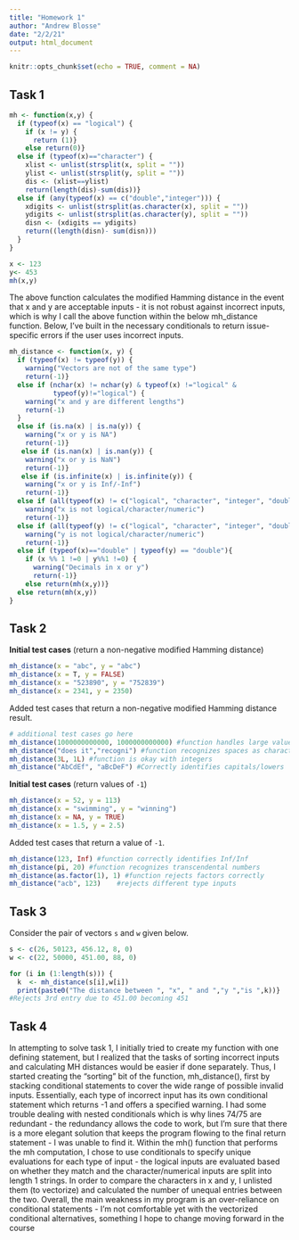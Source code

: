 ```yaml
---
title: "Homework 1"
author: "Andrew Blosse"
date: "2/2/21"
output: html_document
---
```


```r
knitr::opts_chunk$set(echo = TRUE, comment = NA)
```

## Task 1

```r
mh <- function(x,y) {
  if (typeof(x) == "logical") {
    if (x != y) {
      return (1)}
    else return(0)}
  else if (typeof(x)=="character") {
    xlist <- unlist(strsplit(x, split = ""))
    ylist <- unlist(strsplit(y, split = ""))
    dis <- (xlist==ylist)
    return(length(dis)-sum(dis))}
  else if (any(typeof(x) == c("double","integer"))) {
    xdigits <- unlist(strsplit(as.character(x), split = ""))
    ydigits <- unlist(strsplit(as.character(y), split = ""))
    disn <- (xdigits == ydigits)
    return((length(disn)- sum(disn)))
  }
}

x <- 123
y<- 453
mh(x,y)
```

The above function calculates the modified Hamming distance in the event that x
and y are acceptable inputs - it is not robust against incorrect inputs, which 
is why I call the above function within the below mh_distance function. Below, 
I've built in the necessary conditionals to return issue-specific errors if the
user uses incorrect inputs. 

```r

mh_distance <- function(x, y) {
  if (typeof(x) != typeof(y)) {
    warning("Vectors are not of the same type")
    return(-1)}
  else if (nchar(x) != nchar(y) & typeof(x) !="logical" &
           typeof(y)!="logical") {
    warning("x and y are different lengths")
    return(-1)
  }
  else if (is.na(x) | is.na(y)) {
    warning("x or y is NA")
    return(-1)}
   else if (is.nan(x) | is.nan(y)) {
    warning("x or y is NaN")
    return(-1)}
   else if (is.infinite(x) | is.infinite(y)) {
    warning("x or y is Inf/-Inf")
    return(-1)}
  else if (all(typeof(x) != c("logical", "character", "integer", "double"))) {
    warning("x is not logical/character/numeric")
    return(-1)}
  else if (all(typeof(y) != c("logical", "character", "integer", "double"))) {
    warning("y is not logical/character/numeric")
    return(-1)}
  else if (typeof(x)=="double" | typeof(y) == "double"){
    if (x %% 1 !=0 | y%%1 !=0) {
      warning("Decimals in x or y")
      return(-1)}
    else return(mh(x,y))}
  else return(mh(x,y))
}
```

## Task 2

**Initial test cases** (return a non-negative modified Hamming distance)

```r
mh_distance(x = "abc", y = "abc")
mh_distance(x = T, y = FALSE)
mh_distance(x = "523890", y = "752839")
mh_distance(x = 2341, y = 2350)
```

Added test cases that return a non-negative modified Hamming distance result.

```r
# additional test cases go here
mh_distance(1000000000000, 1000000000000) #function handles large values
mh_distance("does it","recogni") #function recognizes spaces as characters
mh_distance(3L, 1L) #function is okay with integers
mh_distance("AbCdEf", "aBcDeF") #Correctly identifies capitals/lowers
```

**Initial test cases** (return values of `-1`)

```r
mh_distance(x = 52, y = 113)
mh_distance(x = "swimming", y = "winning")
mh_distance(x = NA, y = TRUE)
mh_distance(x = 1.5, y = 2.5)
```

Added test cases that return a value of `-1`.

```r
mh_distance(123, Inf) #function correctly identifies Inf/Inf
mh_distance(pi, 20) #function recognizes transcendental numbers
mh_distance(as.factor(1), 1) #function rejects factors correctly
mh_distance("acb", 123)    #rejects different type inputs
```


## Task 3

Consider the pair of vectors `s` and `w` given below.

```r
s <- c(26, 50123, 456.12, 8, 0)
w <- c(22, 50000, 451.00, 88, 0)
```

```r
for (i in (1:length(s))) {
  k  <- mh_distance(s[i],w[i])
  print(paste0("The distance between ", "x", " and ","y ","is ",k))} 
#Rejects 3rd entry due to 451.00 becoming 451
```


## Task 4

In attempting to solve task 1, I initially tried to create my function with one
defining statement, but I realized that the tasks of sorting incorrect inputs
and calculating MH distances would be easier if done separately. Thus, I 
started creating the "sorting" bit of the function, mh_distance(), first by 
stacking conditional statements to cover the wide range of possible invalid 
inputs. Essentially, each type of incorrect input has its own conditional 
statement which returns -1 and offers a specified warning. I had some trouble 
dealing with nested conditionals which is why lines 74/75 are redundant - the 
redundancy allows the code to work, but I'm sure that there is a more elegant 
solution that keeps the program flowing to the final return statement - I was 
unable to find it. Within the mh() function that performs the mh computation, 
I chose to use conditionals to specify unique evaluations for each type of 
input - the logical inputs are evaluated based on whether they match and the 
character/numerical inputs are split into length 1 strings. In order to compare
the characters in x and y, I unlisted them (to vectorize) and calculated the 
number of unequal entries between the two. Overall, the main weakness in my 
program is an over-reliance on conditional statements - I'm not comfortable yet
with the vectorized conditional alternatives, something I hope to change moving
forward in the course
